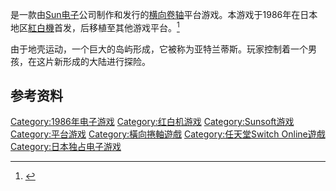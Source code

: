 {{Distinguish|亚特兰提斯之谜}}

{{NoteTA
| G1=Games
}}

{{vgname|亚特兰蒂斯之谜|ja=アトランチスの謎}}是一款由[[Sun电子|Sun电子]]公司制作和发行的[[横向卷轴|横向卷轴]]平台游戏。本游戏于1986年在日本地区[[紅白機|紅白機]]首发，后移植至其他游戏平台。<ref name="gamefaqs">{{cite web| url = http://www.gamefaqs.com/nes/578289-atlantis-no-nazo/data| title = Release information| publisher = [[GameFAQs|GameFAQs]]| date = | accessdate = 2015-07-12| archive-date = 2015-09-20| archive-url = https://web.archive.org/web/20150920154422/http://www.gamefaqs.com/nes/578289-atlantis-no-nazo/data| dead-url = no}}</ref>

由于地壳运动，一个巨大的岛屿形成，它被称为亚特兰蒂斯。玩家控制着一个男孩，在这片新形成的大陆进行探险。

== 参考资料 ==
{{Reflist}}

{{DEFAULTSORT:Atlantis no Nazo}}
[[Category:1986年电子游戏|Category:1986年电子游戏]]
[[Category:红白机游戏|Category:红白机游戏]]
[[Category:Sunsoft游戏|Category:Sunsoft游戏]]
[[Category:平台游戏|Category:平台游戏]]
[[Category:橫向捲軸遊戲|Category:橫向捲軸遊戲]]
[[Category:任天堂Switch_Online遊戲|Category:任天堂Switch Online遊戲]]
[[Category:日本独占电子游戏|Category:日本独占电子游戏]]

{{platform-videogame-stub}}